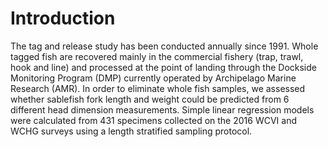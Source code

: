 # Introduction

The tag and release study has been conducted annually since 1991.  Whole tagged fish are recovered mainly in the commercial fishery (trap, trawl, hook and line) and processed at the point of landing through the Dockside Monitoring Program (DMP) currently operated by Archipelago Marine Research (AMR).  In order to eliminate whole fish samples, we assessed whether sablefish fork length and weight could be predicted from 6 different head dimension measurements.  Simple linear regression models were calculated from 431 specimens collected on the 2016 WCVI and WCHG surveys using a length stratified sampling protocol.









